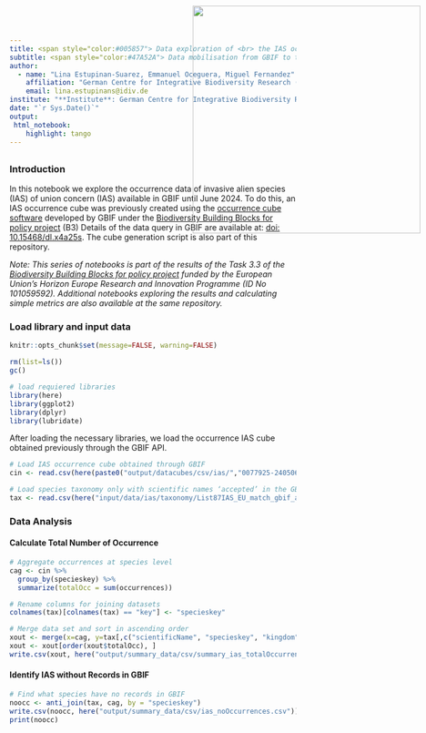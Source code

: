 ```yaml
---
title: <span style="color:#005857"> Data exploration of <br> the IAS occurrences cube
subtitle: <span style="color:#47A52A"> Data mobilisation from GBIF to the EBV Data Portal<span>
author: 
  - name: "Lina Estupinan-Suarez, Emmanuel Oceguera, Miguel Fernandez"
    affiliation: "German Centre for Integrative Biodiversity Research (iDiv)"
    email: lina.estupinans@idiv.de
institute: "**Institute**: German Centre for Integrative Biodiversity Research (iDiv)"
date: "`r Sys.Date()`"
output:
 html_notebook:
    highlight: tango
---
```

<!-- <img src="C:\gitrepo\B-Cubed_data_mobilization\input\logos\B3_logo_full.png" style='width: 200px; position:absolute; top:0; right:0; padding:10px;'/> -->
<img src="C:\gitrepo\B-Cubed_data_mobilization\input\logos\idiv+b3.png" style='width: 400px; position:absolute; top:0; right:0; padding:10px;'/>
---


### Introduction
In this notebook we explore the occurrence data of invasive alien species (IAS) of union concern (IAS) available in GBIF until June 2024.
To do this, an IAS occurrence cube was previously created using the [occurrence cube software](https://techdocs.gbif.org/en/data-use/data-cubes) developed by GBIF under the [Biodiversity Building Blocks for policy project](https://b-cubed.eu/) (B3)
Details of the data query in GBIF are available at: [doi: 10.15468/dl.x4a25s](https://www.gbif.org/occurrence/download/0081452-240506114902167). 
The cube generation script is also part of this repository.

*Note: This series of notebooks is part of the results of the Task 3.3 of the [Biodiversity Building Blocks for policy project](https://b-cubed.eu/) funded by the European Union’s Horizon Europe Research and Innovation Programme (ID No 101059592). Additional notebooks exploring the results and calculating simple metrics are also available at the same repository.*


### Load library and input data
```r
knitr::opts_chunk$set(message=FALSE, warning=FALSE)
```

```r
rm(list=ls())
gc()

# load requiered libraries
library(here)
library(ggplot2)
library(dplyr)
library(lubridate)
```

After loading the necessary libraries, we load the occurrence IAS cube obtained previously through the GBIF API.

```r
# Load IAS occurrence cube obtained through GBIF
cin <- read.csv(here(paste0("output/datacubes/csv/ias/","0077925-240506114902167.csv")),  sep = "\t")

# Load species taxonomy only with scientific names ‘accepted’ in the GBIF backbone taxonomy
tax <- read.csv(here("input/data/ias/taxonomy/List87IAS_EU_match_gbif_allaccepted.csv"))
```


### Data Analysis
#### Calculate Total Number of Occurrence

```r
# Aggregate occurrences at species level
cag <- cin %>%
  group_by(specieskey) %>%
  summarize(totalOcc = sum(occurrences))
```


```r
# Rename columns for joining datasets
colnames(tax)[colnames(tax) == "key"] <- "specieskey"

# Merge data set and sort in ascending order
xout <- merge(x=cag, y=tax[,c("scientificName", "specieskey", "kingdom", "phylum", "class", "order", "family")], by="specieskey")
xout <- xout[order(xout$totalOcc), ]
write.csv(xout, here("output/summary_data/csv/summary_ias_totalOccurrences.csv"))
```

#### Identify IAS without Records in GBIF
```r
# Find what species have no records in GBIF
noocc <- anti_join(tax, cag, by = "specieskey")
write.csv(noocc, here("output/summary_data/csv/ias_noOccurrences.csv"))
print(noocc)
```
